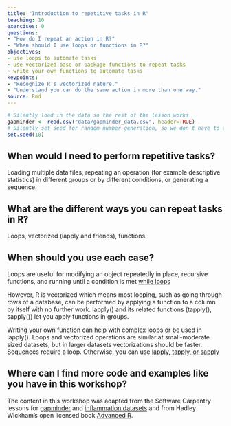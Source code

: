 ```yaml
---
title: "Introduction to repetitive tasks in R"
teaching: 10
exercises: 0
questions:
- "How do I repeat an action in R?"
- "When should I use loops or functions in R?"
objectives:
- use loops to automate tasks
- use vectorized base or package functions to repeat tasks
- write your own functions to automate tasks
keypoints:
- "Recognize R's vectorized nature."
- "Understand you can do the same action in more than one way."
source: Rmd
---
```

```r
# Silently load in the data so the rest of the lesson works
gapminder <- read.csv("data/gapminder_data.csv", header=TRUE)
# Silently set seed for random number generation, so we don't have to explain it
set.seed(10)
```

## When would I need to perform repetitive tasks?
Loading multiple data files, repeating an operation (for example descriptive statistics) in different groups or by different conditions, or generating a sequence.

## What are the different ways you can repeat tasks in R?
Loops, vectorized (lapply and friends), functions.

## When should you use each case?
Loops are useful for modifying an object repeatedly in place, recursive functions, and running until a condition is met [while loops](http://adv-r.had.co.nz/Functionals.html#functionals-not)

However, R is vectorized which means most looping, such as going through rows of a database, can be performed by applying a function to a column by itself with no further work.  lapply() and its related functions (tapply(), sapply()) let you apply functions in groups.

Writing your own function can help with complex loops or be used in lapply().  Loops and vectorized operations are similar at small-moderate sized datasets, but in larger datasets vectorizations should be faster.  Sequences require a loop.  Otherwise, you can use [lapply, tapply, or sapply](https://rpubs.com/markpayne/132503)

## Where can I find more code and examples like you have in this workshop?
The content in this workshop was adapted from the Software Carpentry lessons for [gapminder](https://swcarpentry.github.io/r-novice-gapminder/) and [inflammation datasets](http://swcarpentry.github.io/r-novice-inflammation/) and from Hadley Wickham's open licensed book [Advanced R](http://adv-r.had.co.nz).
